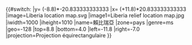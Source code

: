 {{#switch:{{{1}}}
|y= ({{{2}}}-8.8)*-20.833333333333
|x= ({{{3}}}+11.8)*20.833333333333
|image=Liberia location map.svg
|image1=Liberia relief location map.jpg
|iwidth=1000
|iheight=1010
|name=賴比瑞亞
|zone=pays
|genre=ms
|geo=-128
|top=8.8
|bottom=4.0
|left=-11.8
|right=-7.0
|projection=Projection équirectangulaire
}}<noinclude>{{Location map/Info|Liberia}}
{{Documentation}}
</noinclude>